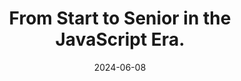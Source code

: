 ---
title: "From Start to Senior in the JavaScript Era."
country: Greece
city: Athens
date: 2024-06-08
url: https://athens.cityjsconf.org/
conference: CityJS Athens
upcoming: true
ticketUrl: https://athens.cityjsconf.org/buytickets
lang: en
---